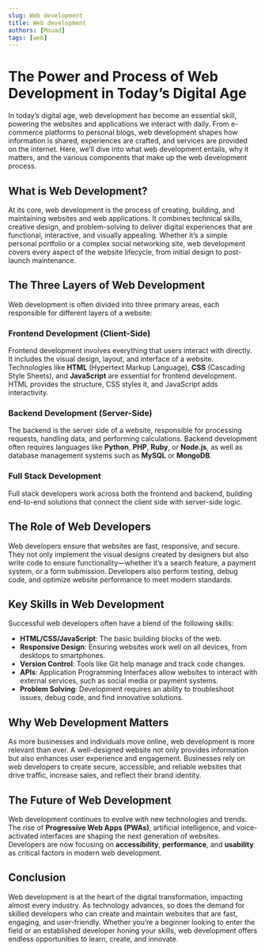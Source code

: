 ```yaml
---
slug: Web development
title: Web development
authors: [Mouad]
tags: [web]
---
```


# The Power and Process of Web Development in Today’s Digital Age

In today’s digital age, web development has become an essential skill, powering the websites and applications we interact with daily. From e-commerce platforms to personal blogs, web development shapes how information is shared, experiences are crafted, and services are provided on the internet. Here, we’ll dive into what web development entails, why it matters, and the various components that make up the web development process.

<!-- truncate --> <!-- This is used to display the "Read More" button, limiting the blog content shown initially -->

## What is Web Development?

At its core, web development is the process of creating, building, and maintaining websites and web applications. It combines technical skills, creative design, and problem-solving to deliver digital experiences that are functional, interactive, and visually appealing. Whether it’s a simple personal portfolio or a complex social networking site, web development covers every aspect of the website lifecycle, from initial design to post-launch maintenance.

## The Three Layers of Web Development

Web development is often divided into three primary areas, each responsible for different layers of a website:

### Frontend Development (Client-Side)

Frontend development involves everything that users interact with directly. It includes the visual design, layout, and interface of a website. Technologies like **HTML** (Hypertext Markup Language), **CSS** (Cascading Style Sheets), and **JavaScript** are essential for frontend development. HTML provides the structure, CSS styles it, and JavaScript adds interactivity.

### Backend Development (Server-Side)

The backend is the server side of a website, responsible for processing requests, handling data, and performing calculations. Backend development often requires languages like **Python**, **PHP**, **Ruby**, or **Node.js**, as well as database management systems such as **MySQL** or **MongoDB**.

### Full Stack Development

Full stack developers work across both the frontend and backend, building end-to-end solutions that connect the client side with server-side logic.

## The Role of Web Developers

Web developers ensure that websites are fast, responsive, and secure. They not only implement the visual designs created by designers but also write code to ensure functionality—whether it’s a search feature, a payment system, or a form submission. Developers also perform testing, debug code, and optimize website performance to meet modern standards.

## Key Skills in Web Development

Successful web developers often have a blend of the following skills:

- **HTML/CSS/JavaScript**: The basic building blocks of the web.
- **Responsive Design**: Ensuring websites work well on all devices, from desktops to smartphones.
- **Version Control**: Tools like Git help manage and track code changes.
- **APIs**: Application Programming Interfaces allow websites to interact with external services, such as social media or payment systems.
- **Problem Solving**: Development requires an ability to troubleshoot issues, debug code, and find innovative solutions.

## Why Web Development Matters

As more businesses and individuals move online, web development is more relevant than ever. A well-designed website not only provides information but also enhances user experience and engagement. Businesses rely on web developers to create secure, accessible, and reliable websites that drive traffic, increase sales, and reflect their brand identity.

## The Future of Web Development

Web development continues to evolve with new technologies and trends. The rise of **Progressive Web Apps (PWAs)**, artificial intelligence, and voice-activated interfaces are shaping the next generation of websites. Developers are now focusing on **accessibility**, **performance**, and **usability** as critical factors in modern web development.

## Conclusion

Web development is at the heart of the digital transformation, impacting almost every industry. As technology advances, so does the demand for skilled developers who can create and maintain websites that are fast, engaging, and user-friendly. Whether you’re a beginner looking to enter the field or an established developer honing your skills, web development offers endless opportunities to learn, create, and innovate.
